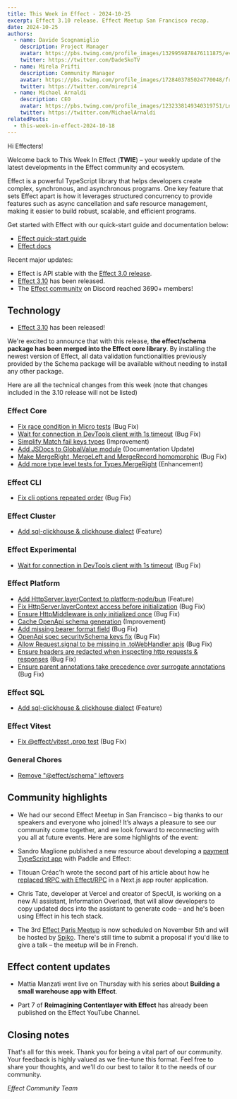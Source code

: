 ```yaml
---
title: This Week in Effect - 2024-10-25
excerpt: Effect 3.10 release. Effect Meetup San Francisco recap.
date: 2024-10-25
authors:
  - name: Davide Scognamiglio
    description: Project Manager
    avatar: https://pbs.twimg.com/profile_images/1329959878476111875/evHG8VX6_400x400.jpg
    twitter: https://twitter.com/DadeSkoTV
  - name: Mirela Prifti
    description: Community Manager
    avatar: https://pbs.twimg.com/profile_images/1728403785024770048/frKphayT_400x400.jpg
    twitter: https://twitter.com/mirepri4
  - name: Michael Arnaldi
    description: CEO
    avatar: https://pbs.twimg.com/profile_images/1232338149340319751/Ln9nNWyk_400x400.jpg
    twitter: https://twitter.com/MichaelArnaldi
relatedPosts:
  - this-week-in-effect-2024-10-18
---
```


Hi Effecters! 

Welcome back to This Week In Effect (**TWIE**) – your weekly update of the latest developments in the Effect community and ecosystem.

Effect is a powerful TypeScript library that helps developers create complex, synchronous, and asynchronous programs. One key feature that sets Effect apart is how it leverages structured concurrency to provide features such as async cancellation and safe resource management, making it easier to build robust, scalable, and efficient programs.

Get started with Effect with our quick-start guide and documentation below:

- [Effect quick-start guide](/docs/quickstart)
- [Effect docs](/docs/introduction)

Recent major updates:

- Effect is API stable with the [Effect 3.0 release](https://effect.website/blog/effect-3.0).
- [Effect 3.10](https://effect.website/blog/effect-3.10) has been released.
- The [Effect community](https://discord.gg/effect-ts) on Discord reached 3690+ members!


## Technology

+ [Effect 3.10](https://effect.website/blog/effect-3.10) has been released!
<Tweet id="1848719287013544194" /> 

We're excited to announce that with this release, **the effect/schema package has been merged into the Effect core library**. By installing the newest version of Effect, all data validation functionalities previously provided by the Schema package will be available without needing to install any other package.

Here are all the technical changes from this week (note that changes included in the 3.10 release will not be listed)

### Effect Core
+ [Fix race condition in Micro tests](https://github.com/Effect-TS/effect/pull/3815) (Bug Fix)
+ [Wait for connection in DevTools client with 1s timeout](https://github.com/Effect-TS/effect/pull/3818) (Bug Fix)
+ [Simplify Match fail keys types](https://github.com/Effect-TS/effect/pull/3820) (Improvement)
+ [Add JSDocs to GlobalValue module](https://github.com/Effect-TS/effect/pull/3827) (Documentation Update)
+ [Make MergeRight, MergeLeft and MergeRecord homomorphic](https://github.com/Effect-TS/effect/pull/3825) (Bug Fix)
+ [Add more type level tests for Types.MergeRight](https://github.com/Effect-TS/effect/pull/3828) (Enhancement)


### Effect CLI
+ [Fix cli options repeated order](https://github.com/Effect-TS/effect/pull/3773) (Bug Fix)


### Effect Cluster
+ [Add sql-clickhouse & clickhouse dialect](https://github.com/Effect-TS/effect/pull/3760) (Feature)


### Effect Experimental
+ [Wait for connection in DevTools client with 1s timeout](https://github.com/Effect-TS/effect/pull/3818) (Bug Fix)


### Effect Platform
+ [Add HttpServer.layerContext to platform-node/bun](https://github.com/Effect-TS/effect/pull/3802) (Feature)
+ [Fix HttpServer.layerContext access before initialization](https://github.com/Effect-TS/effect/pull/3806) (Bug Fix)
+ [Ensure HttpMiddleware is only initialized once](https://github.com/Effect-TS/effect/pull/3808) (Bug Fix)
+ [Cache OpenApi schema generation](https://github.com/Effect-TS/effect/pull/3814) (Improvement)
+ [Add missing bearer format field](https://github.com/Effect-TS/effect/pull/3813) (Bug Fix)
+ [OpenApi spec securitySchema keys fix](https://github.com/Effect-TS/effect/pull/3811) (Bug Fix)
+ [Allow Request.signal to be missing in .toWebHandler apis](https://github.com/Effect-TS/effect/pull/3816) (Bug Fix)
+ [Ensure headers are redacted when inspecting http requests & responses](https://github.com/Effect-TS/effect/pull/3826) (Bug Fix)
+ [Ensure parent annotations take precedence over surrogate annotations](https://github.com/Effect-TS/effect/pull/3831) (Bug Fix)


### Effect SQL
+ [Add sql-clickhouse & clickhouse dialect](https://github.com/Effect-TS/effect/pull/3760) (Feature)


### Effect Vitest
+ [Fix @effect/vitest .prop test](https://github.com/Effect-TS/effect/pull/3803) (Bug Fix)


### General Chores
+ [Remove "@effect/schema" leftovers](https://github.com/Effect-TS/effect/pull/3822)


## Community highlights

+  We had our second Effect Meetup in San Francisco – big thanks to our speakers and everyone who joined! It’s always a pleasure to see our community come together, and we look forward to reconnecting with you all at future events. Here are some highlights of the event:
<Tweet id="1848530414425567250" />
<Tweet id="1848541755152470248" />
<Tweet id="1848556525079695397" />
<Tweet id="1848565133582200978" />
<Tweet id="1848809087305453693" />

+ Sandro Maglione published a new resource about developing a [payment TypeScript app](https://www.typeonce.dev/course/paddle-payments-full-stack-typescript-app) with Paddle and Effect:
<Tweet id="1848770978664309248" />

+ Titouan Créac'h wrote the second part of his article about how he [replaced tRPC with Effect/RPC](https://dev.to/titouancreach/part-2-how-i-replaced-trpc-with-effect-rpc-in-a-nextjs-app-router-application-streaming-responses-566c) in a Next.js app router application.
<Tweet id="1848657349927440454" />

+ Chris Tate, developer at Vercel and creator of SpecUI, is working on a new AI assistant, Information Overload, that will allow developers to copy updated docs into the assistant to generate code – and he's been using Effect in his tech stack.
<Tweet id="1849110385858638206" />

+ The 3rd [Effect Paris Meetup](https://www.meetup.com/fr-FR/effect-paris/events/304021172/?eventorigin=group_upcoming_events) is now scheduled on November 5th and will be hosted by [Spiko](https://www.spiko.xyz/). There's still time to submit a proposal if you'd like to give a talk – the meetup will be in French.
<Tweet id="1846142515583262767" />

## Effect content updates

+ Mattia Manzati went live on Thursday with his series about **Building a small warehouse app with Effect**.
<Tweet id="1849459357232046394" />

+ Part 7 of **Reimagining Contentlayer with Effect** has already been published on the Effect YouTube Channel.
<YouTube url="https://www.youtube.com/embed/MXhE36Xkpjw?si=R9irA33Xv63pIB4U" />


## Closing notes

That's all for this week. Thank you for being a vital part of our community. Your feedback is highly valued as we fine-tune this format. Feel free to share your thoughts, and we'll do our best to tailor it to the needs of our community.

_Effect Community Team_
